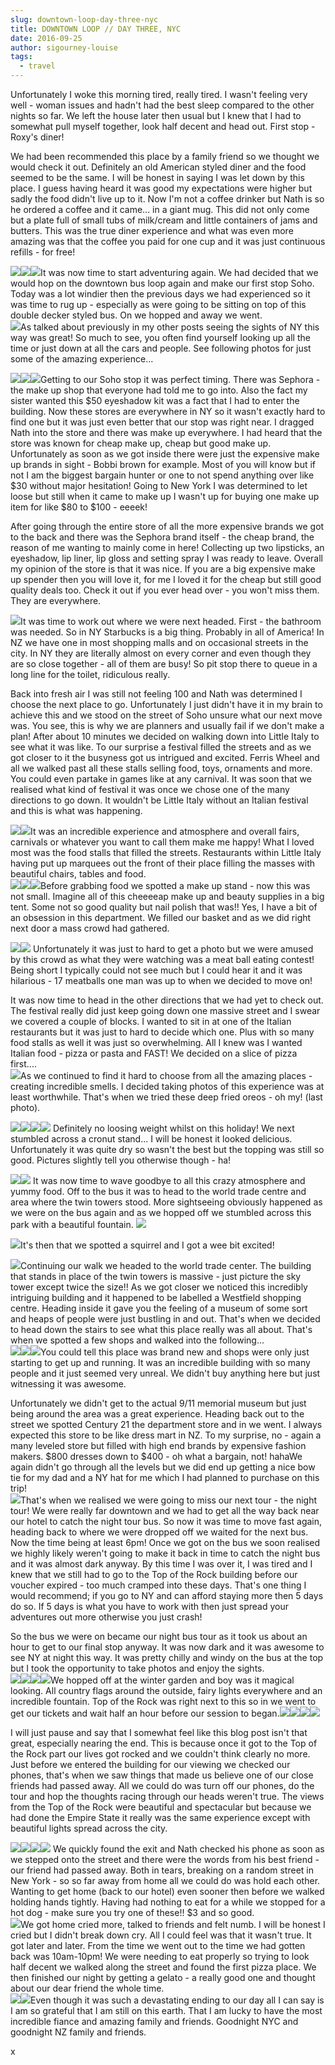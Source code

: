 ```yaml
---
slug: downtown-loop-day-three-nyc
title: DOWNTOWN LOOP // DAY THREE, NYC
date: 2016-09-25
author: sigourney-louise
tags:
  - travel
---
```

Unfortunately I woke this morning tired, really tired. I wasn't feeling very well - woman issues and hadn't had the best sleep compared to the other nights so far. We left the house later then usual but I knew that I had to somewhat pull myself together, look half decent and head out. First stop - Roxy's diner!

We had been recommended this place by a family friend so we thought we would check it out. Definitely an old American styled diner and the food seemed to be the same. I will be honest in saying I was let down by this place. I guess having heard it was good my expectations were higher but sadly the food didn't live up to it. Now I'm not a coffee drinker but Nath is so he ordered a coffee and it came... in a giant mug. This did not only come but a plate full of small tubs of milk/cream and little containers of jams and butters. This was the true diner experience and what was even more amazing was that the coffee you paid for one cup and it was just continuous refills - for free! 

![](http://sigourneylouise.nz/wp-content/uploads/2017/09/IMG_2635-e1505361360942-768x1024.jpg)![](http://sigourneylouise.nz/wp-content/uploads/2017/09/IMG_2632-e1505361300464-768x1024.jpg)![](http://sigourneylouise.nz/wp-content/uploads/2017/09/IMG_2636-e1505361383123-768x1024.jpg)It was now time to start adventuring again. We had decided that we would hop on the downtown bus loop again and make our first stop Soho. Today was a lot windier then the previous days we had experienced so it was time to rug up - especially as were going to be sitting on top of this double decker styled bus. On we hopped and away we went.\
![](http://sigourneylouise.nz/wp-content/uploads/2017/09/IMG_2640-1024x768.jpg)As talked about previously in my other posts seeing the sights of NY this way was great! So much to see, you often find yourself looking up all the time or just down at all the cars and people. See following photos for just some of the amazing experience...

![](http://sigourneylouise.nz/wp-content/uploads/2017/09/IMG_2658-e1505361965670-1024x768.jpg)![](http://sigourneylouise.nz/wp-content/uploads/2017/09/IMG_2653-e1505362056679-1024x768.jpg)![](http://sigourneylouise.nz/wp-content/uploads/2017/09/IMG_2651-e1505362125563-1024x768.jpg)Getting to our Soho stop it was perfect timing. There was Sephora - the make up shop that everyone had told me to go into. Also the fact my sister wanted this $50 eyeshadow kit was a fact that I had to enter the building. Now these stores are everywhere in NY so it wasn't exactly hard to find one but it was just even better that our stop was right near. I dragged Nath into the store and there was make up everywhere. I had heard that the store was known for cheap make up, cheap but good make up. Unfortunately as soon as we got inside there were just the expensive make up brands in sight - Bobbi brown for example. Most of you will know but if not I am the biggest bargain hunter or one to not spend anything over like $30 without major hesitation! Going to New York I was determined to let loose but still when it came to make up I wasn't up for buying one make up item for like $80 to $100 - eeeek!

After going through the entire store of all the more expensive brands we got to the back and there was the Sephora brand itself - the cheap brand, the reason of me wanting to mainly come in here! Collecting up two lipsticks, an eyeshadow, lip liner, lip gloss and setting spray I was ready to leave. Overall my opinion of the store is that it was nice. If you are a big expensive make up spender then you will love it, for me I loved it for the cheap but still good quality deals too. Check it out if you ever head over - you won't miss them. They are everywhere. 

![](http://sigourneylouise.nz/wp-content/uploads/2017/09/IMG_2652-e1505362254518-1024x768.jpg)It was time to work out where we were next headed. First - the bathroom was needed. So in NY Starbucks is a big thing. Probably in all of America! In NZ we have one in most shopping malls and on occasional streets in the city. In NY they are literally almost on every corner and even though they are so close together - all of them are busy! So pit stop there to queue in a long line for the toilet, ridiculous really. 

Back into fresh air I was still not feeling 100 and Nath was determined I choose the next place to go. Unfortunately I just didn't have it in my brain to achieve this and we stood on the street of Soho unsure what our next move was. You see, this is why we are planners and usually fail if we don't make a plan! After about 10 minutes we decided on walking down into Little Italy to see what it was like. To our surprise a festival filled the streets and as we got closer to it the busyness got us intrigued and excited. Ferris Wheel and all we walked past all these stalls selling food, toys, ornaments and more. You could even partake in games like at any carnival. It was soon that we realised what kind of festival it was once we chose one of the many directions to go down. It wouldn't be Little Italy without an Italian festival and this is what was happening. 

![](http://sigourneylouise.nz/wp-content/uploads/2017/09/IMG_2673-e1505362742448-768x1024.jpg)![](http://sigourneylouise.nz/wp-content/uploads/2017/09/IMG_2664-e1505362879388-1024x768.jpg)It was an incredible experience and atmosphere and overall fairs, carnivals or whatever you want to call them make me happy! What I loved most was the food stalls that filled the streets. Restaurants within Little Italy having put up marquees out the front of their place filling the masses with beautiful chairs, tables and food.\
![](http://sigourneylouise.nz/wp-content/uploads/2017/09/IMG_2692-e1505362950605-768x1024.jpg)![](http://sigourneylouise.nz/wp-content/uploads/2017/09/IMG_2687-e1505363017705-1024x768.jpg)![](http://sigourneylouise.nz/wp-content/uploads/2017/09/IMG_2696-e1505363076922-1024x768.jpg)Before grabbing food we spotted a make up stand - now this was not small. Imagine all of this cheeeeap make up and beauty supplies in a big tent. Some not so good quality but nail polish that was!! Yes, I have a bit of an obsession in this department. We filled our basket and as we did right next door a mass crowd had gathered.

![](http://sigourneylouise.nz/wp-content/uploads/2017/09/IMG_2683-e1505363138951-1024x768.jpg)![](http://sigourneylouise.nz/wp-content/uploads/2017/09/IMG_2682-e1505363197651-1024x768.jpg) Unfortunately it was just to hard to get a photo but we were amused by this crowd as what they were watching was a meat ball eating contest! Being short I typically could not see much but I could hear it and it was hilarious - 17 meatballs one man was up to when we decided to move on! 

It was now time to head in the other directions that we had yet to check out. The festival really did just keep going down one massive street and I swear we covered a couple of blocks. I wanted to sit in at one of the Italian restaurants but it was just to hard to decide which one. Plus with so many food stalls as well it was just so overwhelming. All I knew was I wanted Italian food - pizza or pasta and FAST! We decided on a slice of pizza first....\
![](http://sigourneylouise.nz/wp-content/uploads/2017/09/21733209_10155632916411763_1189651200_n.jpg)As we continued to find it hard to choose from all the amazing places - creating incredible smells. I decided taking photos of this experience was at least worthwhile. That's when we tried these deep fried oreos - oh my! (last photo). 

![](http://sigourneylouise.nz/wp-content/uploads/2017/09/IMG_7281-1024x683.jpg)![](http://sigourneylouise.nz/wp-content/uploads/2017/09/IMG_7267-1024x683.jpg)![](http://sigourneylouise.nz/wp-content/uploads/2017/09/IMG_7262-1024x683.jpg)![](http://sigourneylouise.nz/wp-content/uploads/2017/09/IMG_7269-1024x683.jpg) Definitely no loosing weight whilst on this holiday! We next stumbled across a cronut stand... I will be honest it looked delicious. Unfortunately it was quite dry so wasn't the best but the topping was still so good. Pictures slightly tell you otherwise though - ha!

![](http://sigourneylouise.nz/wp-content/uploads/2017/09/IMG_7285-iloveimg-converted-1024x683.jpg)![](http://sigourneylouise.nz/wp-content/uploads/2017/09/21741578_10155632928051763_1243616214_n.jpg) It was now time to wave goodbye to all this crazy atmosphere and yummy food. Off to the bus it was to head to the world trade centre and area where the twin towers stood. More sightseeing obviously happened as we were on the bus again and as we hopped off we stumbled across this park with a beautiful fountain. ![](http://sigourneylouise.nz/wp-content/uploads/2017/09/IMG_7289-1024x683.jpg)

![](http://sigourneylouise.nz/wp-content/uploads/2017/09/IMG_7293-1024x683.jpg)It's then that we spotted a squirrel and I got a wee bit excited!

![](http://sigourneylouise.nz/wp-content/uploads/2017/09/IMG_7301-1024x683.jpg)Continuing our walk we headed to the world trade center. The building that stands in place of the twin towers is massive - just picture the sky tower except twice the size!! As we got closer we noticed this incredibly intriguing building and it happened to be labelled a Westfield shopping centre. Heading inside it gave you the feeling of a museum of some sort and heaps of people were just bustling in and out. That's when we decided to head down the stairs to see what this place really was all about. That's when we spotted a few shops and walked into the following...\
![](http://sigourneylouise.nz/wp-content/uploads/2017/09/IMG_7312-1024x683.jpg)![](http://sigourneylouise.nz/wp-content/uploads/2017/09/IMG_7315-1024x683.jpg)![](http://sigourneylouise.nz/wp-content/uploads/2017/09/IMG_7324-1024x683.jpg)You could tell this place was brand new and shops were only just starting to get up and running. It was an incredible building with so many people and it just seemed very unreal. We didn't buy anything here but just witnessing it was awesome.

Unfortunately we didn't get to the actual 9/11 memorial museum but just being around the area was a great experience. Heading back out to the street we spotted Century 21 the department store and in we went. I always expected this store to be like dress mart in NZ. To my surprise, no - again a many leveled store but filled with high end brands by expensive fashion makers. $800 dresses down to $400 - oh what a bargain, not! hahaWe again didn't go through all the levels but we did end up getting a nice bow tie for my dad and a NY hat for me which I had planned to purchase on this trip!\
![](http://sigourneylouise.nz/wp-content/uploads/2017/09/IMG_2761-e1505364295898-768x1024.jpg)That's when we realised we were going to miss our next tour - the night tour! We were really far downtown and we had to get all the way back near our hotel to catch the night tour bus. So now it was time to move fast again, heading back to where we were dropped off we waited for the next bus. Now the time being at least 6pm! Once we got on the bus we soon realised we highly likely weren't going to make it back in time to catch the night bus and it was almost dark anyway. By this time I was over it, I was tired and I knew that we still had to go to the Top of the Rock building before our voucher expired - too much cramped into these days. That's one thing I would recommend; if you go to NY and can afford staying more then 5 days do so. If 5 days is what you have to work with then just spread your adventures out more otherwise you just crash!

So the bus we were on became our night bus tour as it took us about an hour to get to our final stop anyway. It was now dark and it was awesome to see NY at night this way. It was pretty chilly and windy on the bus at the top but I took the opportunity to take photos and enjoy the sights.\
![](http://sigourneylouise.nz/wp-content/uploads/2017/09/IMG_7339-1024x683.jpg)![](http://sigourneylouise.nz/wp-content/uploads/2017/09/IMG_7346-1024x683.jpg)![](http://sigourneylouise.nz/wp-content/uploads/2017/09/IMG_7335-1024x683.jpg)![](http://sigourneylouise.nz/wp-content/uploads/2017/09/IMG_7355-1024x683.jpg)We hopped off at the winter garden and boy was it magical looking. All country flags around the outside, fairy lights everywhere and an incredible fountain. Top of the Rock was right next to this so in we went to get our tickets and wait half an hour before our session to began.![](http://sigourneylouise.nz/wp-content/uploads/2017/09/IMG_2717-e1505364728805-1024x768.jpg)![](http://sigourneylouise.nz/wp-content/uploads/2017/09/IMG_2718-e1505364794684-1024x768.jpg)![](http://sigourneylouise.nz/wp-content/uploads/2017/09/IMG_2723-e1505364856266-768x1024.jpg)![](http://sigourneylouise.nz/wp-content/uploads/2017/09/IMG_2724-e1505364900582-768x1024.jpg)

I will just pause and say that I somewhat feel like this blog post isn't that great, especially nearing the end. This is because once it got to the Top of the Rock part our lives got rocked and we couldn't think clearly no more. Just before we entered the building for our viewing we checked our phones, that's when we saw things that made us believe one of our close friends had passed away. All we could do was turn off our phones, do the tour and hop the thoughts racing through our heads weren't true. The views from the Top of the Rock were beautiful and spectacular but because we had done the Empire State it really was the same experience except with beautiful lights spread across the city.

![](http://sigourneylouise.nz/wp-content/uploads/2017/09/IMG_2739-e1505364986700-1024x768.jpg)![](http://sigourneylouise.nz/wp-content/uploads/2017/09/IMG_7434-1024x683.jpg)![](http://sigourneylouise.nz/wp-content/uploads/2017/09/IMG_7428-1024x683.jpg)![](http://sigourneylouise.nz/wp-content/uploads/2017/09/IMG_7440-e1505365195904-683x1024.jpg) We quickly found the exit and Nath checked his phone as soon as we stepped onto the street and there were the words from his best friend - our friend had passed away. Both in tears, breaking on a random street in New York - so so far away from home all we could do was hold each other. Wanting to get home (back to our hotel) even sooner then before we walked holding hands tightly. Having had nothing to eat for a while we stopped for a hot dog - make sure you try one of these!! $3 and so good.\
![](http://sigourneylouise.nz/wp-content/uploads/2017/09/IMG_2742-e1505366596702-768x1024.jpg)We got home cried more, talked to friends and felt numb. I will be honest I cried but I didn't break down cry. All I could feel was that it wasn't true. It got later and later. From the time we went out to the time we had gotten back was 10am-10pm! We were needing to eat properly so trying to look half decent we walked along the street and found the first pizza place. We then finished our night by getting a gelato - a really good one and thought about our dear friend the whole time.\
![](http://sigourneylouise.nz/wp-content/uploads/2017/09/IMG_2750-1024x768.jpg)![](http://sigourneylouise.nz/wp-content/uploads/2017/09/IMG_2754-e1505367128808-768x1024.jpg)Even though it was such a devastating ending to our day all I can say is I am so grateful that I am still on this earth. That I am lucky to have the most incredible fiance and amazing family and friends. Goodnight NYC and goodnight NZ family and friends.

x
